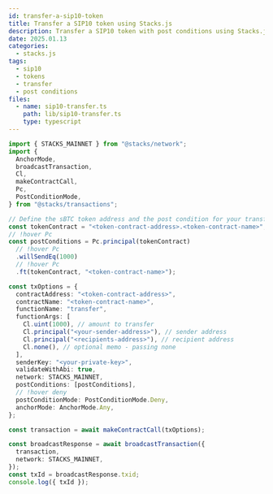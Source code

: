 ```yaml
---
id: transfer-a-sip10-token
title: Transfer a SIP10 token using Stacks.js
description: Transfer a SIP10 token with post conditions using Stacks.js.
date: 2025.01.13
categories:
  - stacks.js
tags:
  - sip10
  - tokens
  - transfer
  - post conditions
files:
  - name: sip10-transfer.ts
    path: lib/sip10-transfer.ts
    type: typescript
---
```


```typescript
import { STACKS_MAINNET } from "@stacks/network";
import {
  AnchorMode,
  broadcastTransaction,
  Cl,
  makeContractCall,
  Pc,
  PostConditionMode,
} from "@stacks/transactions";

// Define the sBTC token address and the post condition for your transfer
const tokenContract = "<token-contract-address>.<token-contract-name>";
// !hover Pc
const postConditions = Pc.principal(tokenContract)
  // !hover Pc
  .willSendEq(1000)
  // !hover Pc
  .ft(tokenContract, "<token-contract-name>");

const txOptions = {
  contractAddress: "<token-contract-address>",
  contractName: "<token-contract-name>",
  functionName: "transfer",
  functionArgs: [
    Cl.uint(1000), // amount to transfer
    Cl.principal("<your-sender-address>"), // sender address
    Cl.principal("<recipients-address>"), // recipient address
    Cl.none(), // optional memo - passing none
  ],
  senderKey: "<your-private-key>",
  validateWithAbi: true,
  network: STACKS_MAINNET,
  postConditions: [postConditions],
  // !hover deny
  postConditionMode: PostConditionMode.Deny,
  anchorMode: AnchorMode.Any,
};

const transaction = await makeContractCall(txOptions);

const broadcastResponse = await broadcastTransaction({
  transaction,
  network: STACKS_MAINNET,
});
const txId = broadcastResponse.txid;
console.log({ txId });
```
